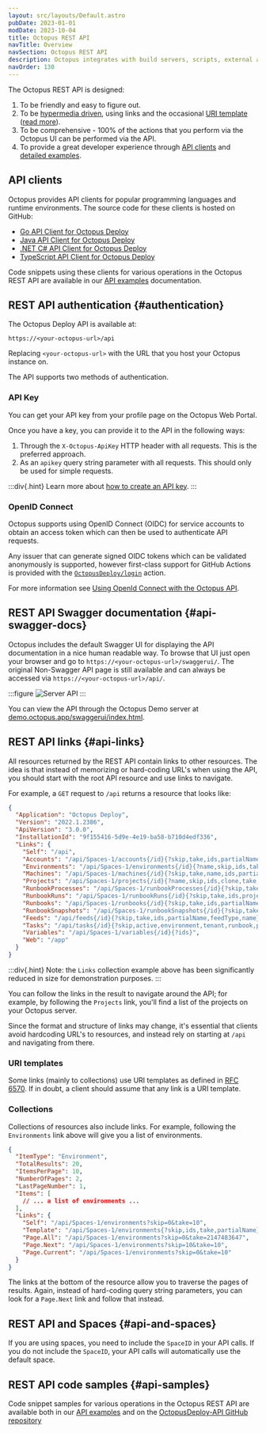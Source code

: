 ```yaml
---
layout: src/layouts/Default.astro
pubDate: 2023-01-01
modDate: 2023-10-04
title: Octopus REST API
navTitle: Overview
navSection: Octopus REST API
description: Octopus integrates with build servers, scripts, external applications and anything else with its REST API.
navOrder: 130
---
```



<RestApi />

The Octopus REST API is designed:

1. To be friendly and easy to figure out.
2. To be [hypermedia driven](http://en.wikipedia.org/wiki/HATEOAS), using links and the occasional [URI template](http://tools.ietf.org/html/rfc6570) ([read more](#api-links)).
3. To be comprehensive - 100% of the actions that you perform via the Octopus UI can be performed via the API.
4. To provide a great developer experience through [API clients](#api-clients) and [detailed examples](/docs/octopus-rest-api/examples).

## API clients

Octopus provides API clients for popular programming languages and runtime environments. The source code for these clients is hosted on GitHub:

- [Go API Client for Octopus Deploy](https://github.com/OctopusDeploy/go-octopusdeploy)
- [Java API Client for Octopus Deploy](https://github.com/OctopusDeployLabs/java-octopus-deploy)
- [.NET C# API Client for Octopus Deploy](https://github.com/OctopusDeploy/OctopusClients)
- [TypeScript API Client for Octopus Deploy](https://github.com/OctopusDeploy/api-client.ts)

Code snippets using these clients for various operations in the Octopus REST API are available in our [API examples](/docs/octopus-rest-api/examples) documentation.

## REST API authentication \{#authentication}

The Octopus Deploy API is available at:

```
https://<your-octopus-url>/api
```

Replacing `<your-octopus-url>` with the URL that you host your Octopus instance on.

The API supports two methods of authentication.

### API Key

You can get your API key from your profile page on the Octopus Web Portal.

Once you have a key, you can provide it to the API in the following ways:

1. Through the `X-Octopus-ApiKey` HTTP header with all requests. This is the preferred approach.
1. As an `apikey` query string parameter with all requests. This should only be used for simple requests.

:::div{.hint}
Learn more about [how to create an API key](/docs/octopus-rest-api/how-to-create-an-api-key).
:::

### OpenID Connect

Octopus supports using OpenID Connect (OIDC) for service accounts to obtain an access token which can then be used to authenticate API requests.

Any issuer that can generate signed OIDC tokens which can be validated anonymously is supported, however first-class support for GitHub Actions is provided with the [`OctopusDeploy/login`](https://github.com/OctopusDeploy/login) action.

For more information see [Using OpenId Connect with the Octopus API](/docs/octopus-rest-api/openid-connect).

## REST API Swagger documentation \{#api-swagger-docs}

Octopus includes the default Swagger UI for displaying the API documentation in a nice human readable way. To browse that UI just open your browser and go to `https://<your-octopus-url>/swaggerui/`. The original Non-Swagger API page is still available and can always be accessed via `https://<your-octopus-url>/api/`.

:::figure
![Server API](/docs/octopus-rest-api/images/server-api.png "width=500")
:::

You can view the API through the Octopus Demo server at [demo.octopus.app/swaggerui/index.html](https://demo.octopus.app/swaggerui/index.html).

## REST API links \{#api-links}

All resources returned by the REST API contain links to other resources. The idea is that instead of memorizing or hard-coding URL's when using the API, you should start with the root API resource and use links to navigate.

For example, a `GET` request to `/api` returns a resource that looks like:

```json
{
  "Application": "Octopus Deploy",
  "Version": "2022.1.2386",
  "ApiVersion": "3.0.0",
  "InstallationId": "9f155416-5d9e-4e19-ba58-b710d4edf336",
  "Links": {
    "Self": "/api",
    "Accounts": "/api/Spaces-1/accounts{/id}{?skip,take,ids,partialName,accountType}",
    "Environments": "/api/Spaces-1/environments{/id}{?name,skip,ids,take,partialName}",
    "Machines": "/api/Spaces-1/machines{/id}{?skip,take,name,ids,partialName,roles,isDisabled,healthStatuses,commStyles,tenantIds,tenantTags,environmentIds,thumbprint,deploymentId,shellNames,deploymentTargetTypes}",
    "Projects": "/api/Spaces-1/projects{/id}{?name,skip,ids,clone,take,partialName,clonedFromProjectId}",
    "RunbookProcesses": "/api/Spaces-1/runbookProcesses{/id}{?skip,take,ids}",
    "RunbookRuns": "/api/Spaces-1/runbookRuns{/id}{?skip,take,ids,projects,environments,tenants,runbooks,taskState,partialName}",
    "Runbooks": "/api/Spaces-1/runbooks{/id}{?skip,take,ids,partialName,clone,projectIds}",
    "RunbookSnapshots": "/api/Spaces-1/runbookSnapshots{/id}{?skip,take,ids,publish}",
    "Feeds": "/api/feeds{/id}{?skip,take,ids,partialName,feedType,name}",
    "Tasks": "/api/tasks{/id}{?skip,active,environment,tenant,runbook,project,name,node,running,states,hasPendingInterruptions,hasWarningsOrErrors,take,ids,partialName,spaces,includeSystem,description,fromCompletedDate,toCompletedDate,fromQueueDate,toQueueDate,fromStartDate,toStartDate}",
    "Variables": "/api/Spaces-1/variables{/id}{?ids}",
    "Web": "/app"
  }
}
```

:::div{.hint}
Note: the `Links` collection example above has been significantly reduced in size for demonstration purposes.
:::

You can follow the links in the result to navigate around the API; for example, by following the `Projects` link, you'll find a list of the projects on your Octopus server.

Since the format and structure of links may change, it's essential that clients avoid hardcoding URL's to resources, and instead rely on starting at `/api` and navigating from there.

### URI templates

Some links (mainly to collections) use URI templates as defined in [RFC 6570](http://tools.ietf.org/html/rfc6570). If in doubt, a client should assume that any link is a URI template.

### Collections

Collections of resources also include links. For example, following the `Environments` link above will give you a list of environments.

```json
{
  "ItemType": "Environment",
  "TotalResults": 20,
  "ItemsPerPage": 10,
  "NumberOfPages": 2,
  "LastPageNumber": 1,
  "Items": [
    // ... a list of environments ...
  ],
  "Links": {
    "Self": "/api/Spaces-1/environments?skip=0&take=10",
    "Template": "/api/Spaces-1/environments{?skip,ids,take,partialName}",
    "Page.All": "/api/Spaces-1/environments?skip=0&take=2147483647",
    "Page.Next": "/api/Spaces-1/environments?skip=10&take=10",
    "Page.Current": "/api/Spaces-1/environments?skip=0&take=10"
  }
}
```

The links at the bottom of the resource allow you to traverse the pages of results. Again, instead of hard-coding query string parameters, you can look for a `Page.Next` link and follow that instead.

## REST API and Spaces \{#api-and-spaces}

If you are using spaces, you need to include the `SpaceID` in your API calls. If you do not include the `SpaceID`, your API calls will automatically use the default space.

## REST API code samples \{#api-samples}

Code snippet samples for various operations in the Octopus REST API are available both in our [API examples](/docs/octopus-rest-api/examples) and on the [OctopusDeploy-API GitHub repository](https://github.com/OctopusDeploy/OctopusDeploy-Api)
